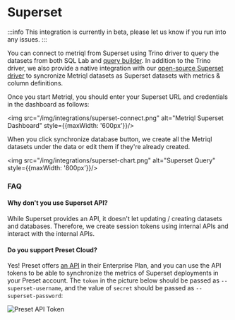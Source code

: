 # Superset

:::info
This integration is currently in beta, please let us know if you run into any issues.
:::

<YoutubeVideo id="mfPJHB-BRVk" />

You can connect to metriql from Superset using Trino driver to query the datasets from both SQL Lab and [query builder](https://superset.apache.org/docs/creating-charts-dashboards/exploring-data). In addition to the Trino driver, we also provide a native integration with our [open-source Superset driver](https://github.com/metriql/metriql-superset) to syncronize Metriql datasets as Superset datasets with metrics & column definitions.

Once you start Metriql, you should enter your Superset URL and credentials in the dashboard as follows:

<img src="/img/integrations/superset-connect.png" alt="Metriql Superset Dashboard" style={{maxWidth: '600px'}}/>

When you click synchronize database button, we create all the Metriql datasets under the data or edit them if they're already created.

<img src="/img/integrations/superset-chart.png" alt="Superset Query" style={{maxWidth: '800px'}}/>

### FAQ

#### Why don't you use Superset API?

While Superset provides an API, it doesn't let updating / creating datasets and databases. Therefore, we create session tokens using internal APIs and interact with the internal APIs.

#### Do you support Preset Cloud?

Yes! Preset offers [an API](https://docs.preset.io/docs/using-the-preset-api) in their Enterprise Plan, and you can use the API tokens to be able to synchronize the metrics of Superset deployments in your Preset account. The `token` in the picture below should be passed as `--superset-username`, and the value of `secret` should be passed as `--superset-password`:

![Preset API Token](/preset-token-image.png)
